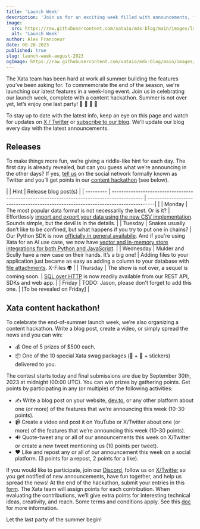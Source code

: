 ```yaml
---
title: 'Launch Week'
description: 'Join us for an exciting week filled with announcements, fun activities, and a chance to win prizes!'
image:
  src: https://raw.githubusercontent.com/xataio/mdx-blog/main/images/launch-week.jpg
  alt: 'Launch Week'
author: Alex Francoeur
date: 08-28-2023
published: true
slug: launch-week-august-2023
ogImage: https://raw.githubusercontent.com/xataio/mdx-blog/main/images/launch-week-og.jpg
---
```


The Xata team has been hard at work all summer building the features you’ve been asking for. To commemorate the end of the season, we're launching our latest features in a week-long event. Join us in celebrating our launch week, complete with a content hackathon. Summer is not over yet, let’s enjoy one last party! 🎉 🎊 🥳 🍾

To stay up to date with the latest info, keep an eye on this page and watch for updates on [X / Twitter](https://twitter.com/xata) or [subscribe to our blog](https://xata.io/blog#subscribe-blog). We’ll update our blog every day with the latest announcements.

## Releases

To make things more fun, we’re giving a riddle-like hint for each day. The first day is already revealed, but can you guess what we’re announcing in the other days? If yes, [tell us](https://twitter.com/xata/status/1696162078619320452?s=20) on the social network formally known as Twitter and you’ll get points in our [content hackathon](#xata-content-hackathon-!) (see below).

| | Hint | Release blog post(s) |
| --------- | ------------------------------------------------------------------------------------------- | ---------------------------------------------------------------------------------| |
| Monday | The most popular data format is not necessarily the best. Or is it? | Effortlessly [import and export your data using the new CSV implementation](/blog/csv-import-export). Sounds simple, but the devil is in the details. |
| Tuesday | Snakes usually don’t like to be confined, but what happens if you try to put one in chains? | Our Python SDK is now [officially in general availabile](/blog/announcing-the-python-sdk-ga). And if you're using Xata for an AI use case, we now have [vector and in-memory store integrations for both Python and JavaScript](/blog/langchain-integrations). |
| Wednesday | Mulder and Scully have a new case on their hands. It’s a big one! | Adding files to your application just became as easy as adding a column to your database with [file attachments](/blog/file-attachments). X-Files 👽 |
| Thursday | The show is not over, a sequel is coming soon. | [SQL over HTTP](/blog/sql-over-http) is now readily available from our REST API, SDKs and web app. |
| Friday | TODO: Jason, please don't forget to add this one. | \[To be revealed on Friday] |

## Xata content hackathon!

To celebrate the end-of-summer launch week, we’re also organizing a content hackathon. Write a blog post, create a video, or simply spread the news and you can win:

- 💰 One of 5 prizes of $500 each.
- 📦 One of the 10 special Xata swag packages (🧢 + 👕 + stickers) delivered to you.

The contest starts today and final submissions are due by September 30th, 2023 at midnight (00:00 UTC). You can win prizes by gathering points. Get points by participating in any (or multiple) of the following activities:

- ✍️ Write a blog post on your website, [dev.to](http://dev.to), or any other platform about one (or more) of the features that we’re announcing this week (10-30 points).
- 📹 Create a video and post it on YouTube or X/Twitter about one (or more) of the features that we’re announcing this week (10-30 points).
- 🔊 Quote-tweet any or all of our announcements this week on X/Twitter or create a new tweet mentioning us (10 points per tweet).
- ❤️ Like and repost any or all of our announcement this week on a social platform. (3 points for a repost, 2 points for a like).

If you would like to participate, join our [Discord](https://xata.io/discord), follow us on [X/Twitter](https://twitter.com/xata) so you get notified of new announcements, have fun together, and help us spread the news! At the end of the hackathon, submit your entries in this [form](https://5i8caik7lja.typeform.com/to/dF0SUISW). The Xata team will assign points for each contribution. When evaluating the contributions, we’ll give extra points for interesting technical ideas, creativity, and reach. Some terms and conditions apply. See this [doc](https://docs.google.com/document/d/1pcRjSnXyq_RZvD9_UPH5tH5rduuEVcZw2N5Rh6MKj0Q/edit?usp=sharing) for more information.

Let the last party of the summer begin!
